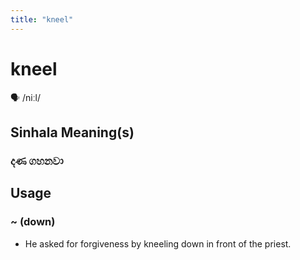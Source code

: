 ```yaml
---
title: "kneel"
---
```


# kneel

🗣️ /niːl/

## Sinhala Meaning(s)

### දණ ගහනවා

## Usage

### ~ (down)

- He asked for forgiveness by kneeling down in front of the priest.


